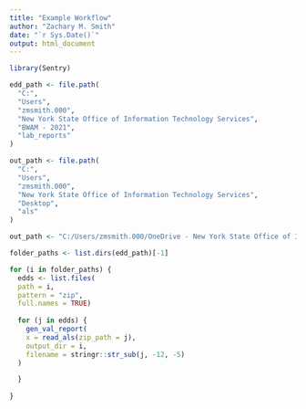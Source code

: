 ```yaml
---
title: "Example Workflow"
author: "Zachary M. Smith"
date: "`r Sys.Date()`"
output: html_document
---
```


```r
library(Sentry)
```

```r
edd_path <- file.path(
  "C:",
  "Users",
  "zmsmith.000",
  "New York State Office of Information Technology Services",
  "BWAM - 2021",
  "lab_reports"
)

out_path <- file.path(
  "C:",
  "Users",
  "zmsmith.000",
  "New York State Office of Information Technology Services",
  "Desktop",
  "als"
)

out_path <- "C:/Users/zmsmith.000/OneDrive - New York State Office of Information Technology Services/Desktop/als"
```

```r
folder_paths <- list.dirs(edd_path)[-1]
```


```r
for (i in folder_paths) {
  edds <- list.files(
  path = i,
  pattern = "zip",
  full.names = TRUE)
  
  for (j in edds) {
    gen_val_report(
    x = read_als(zip_path = j),
    output_dir = i,
    filename = stringr::str_sub(j, -12, -5)
  )

  }
  
}


```

